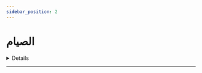 ```yaml
---
sidebar_position: 2
---
```


# الصيام

<details>
< summary style={{fontWeight: "bold"}}>
حكم صيام في السفر 📃
</summary>

**سؤال:** يقول هل يجوز للمسافر أن يصوم صيام تطوع نافلة؟

**جواب:**  يجوز للمسافر أن يصوم صيام التطوع نافلة يجوز له ذلك والأفضل عدم الصيام نعم

</details>

---